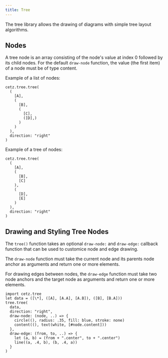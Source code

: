 ```yaml
---
title: Tree
---
```



The tree library allows the drawing of diagrams with simple tree layout algorithms.

## Nodes

A tree node is an array consisting of the node's value at index 0 followed by its child nodes. For the default `draw-node` function, the value (the first item) of a node must be of type <Type>content</Type>.

Example of a list of nodes:

```typc example
cetz.tree.tree(
  (
    [A],
    (
      [B],
      (
        [C],
        ([D],)
      )
    )
  ),
  direction: "right"
)
```

Example of a tree of nodes:

```typc example
cetz.tree.tree(
  (
    [A],
    (
      [B],
      [C]
    ),
    (
      [D],
      [E]
    )
  ),
  direction: "right"
)
```

## Drawing and Styling Tree Nodes

The `tree()` function takes an optional `draw-node:` and `draw-edge:` callback function that can be used to customice node and edge drawing.

The `draw-node` function must take the current node and its parents node anchor as arguments and return one or more elements.

For drawing edges between nodes, the `draw-edge` function must take two node anchors and the target node as arguments and return one or more elements.

```typc example
import cetz.tree
let data = ([\*], ([A], [A.A], [A.B]), ([B], [B.A]))
tree.tree(
  data,
  direction: "right",
  draw-node: (node, ..) => {
    circle((), radius: .35, fill: blue, stroke: none)
    content((), text(white, [#node.content]))
  },
  draw-edge: (from, to, ..) => {
    let (a, b) = (from + ".center", to + ".center")
    line((a, .4, b), (b, .4, a))
  }
)
```
